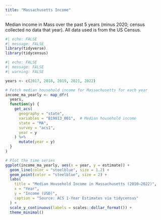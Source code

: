 ```yaml
---
title: "Massachusetts Income"
---
```


Median income in Mass over the past 5 years (minus 2020; census collected no data that year). All data used is from the US Census.

```r
#| echo: FALSE
#| message: FALSE
library(tidyverse)
library(tidycensus)
```

```r
#| echo: FALSE
#| message: FALSE
#| warning: FALSE

years <- c(2017, 2018, 2019, 2021, 2022)

# Fetch median household income for Massachusetts for each year
income_ma_yearly <- map_dfr(
  years,
  function(y) {
    get_acs(
      geography = "state",
      variables = "B19013_001",  # Median household income
      state = "MA",
      survey = "acs1",
      year = y
    ) %>%
      mutate(year = y)
  }
)

# Plot the time series
ggplot(income_ma_yearly, aes(x = year, y = estimate)) +
  geom_line(color = "steelblue", size = 1.2) +
  geom_point(color = "steelblue", size = 2) +
  labs(
    title = "Median Household Income in Massachusetts (2010–2022)",
    x = "Year",
    y = "Income (USD)",
    caption = "Source: ACS 1-Year Estimates via tidycensus"
  ) +
  scale_y_continuous(labels = scales::dollar_format()) +
  theme_minimal()
```
